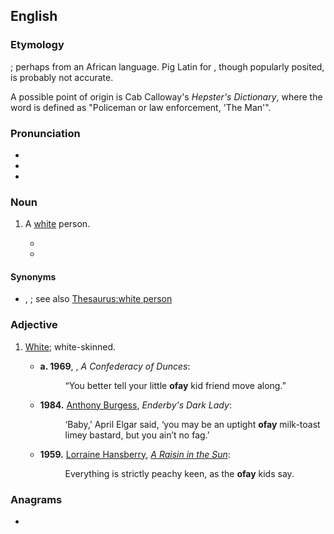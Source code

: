 ==English==

===Etymology===
{{unk|en}}; perhaps from an African language. Pig Latin for {{m|en|foe}}, though popularly posited, is probably not accurate.

A possible point of origin is Cab Calloway's ''Hepster's Dictionary'', where the word is defined as "Policeman or law enforcement, 'The Man'".

===Pronunciation===
* {{IPA|en|/ˈoʊfeɪ/}}
* {{homophones|en|au fait}}
* {{rhymes|en|oʊfeɪ}}

===Noun===
{{en-noun}}

# {{lb|en|US|ethnic slur|slang}} A [[white]] person.
#* {{quote-journal|en|year=1983|month=May|first=Kurt|last=Busiek|authorlink=Kurt Busiek|title=The Chemistro Connection|journal=Power Man and Iron Fist|volume=1|number=93|publisher=Marvel Comics Group|passage=You get outa my alley, Lucas -- and take that '''ofay''' with you, hear?}}
#* {{quote-book|en|year=1997|first=Don|last=DeLillo||authorlink=Don DeLillo|title={{w|Underworld (DeLillo novel)|Underworld}}|passage=The rival, the foe, the '''ofay''', veins stretched and bulged between white knuckles.}}

====Synonyms====
* {{l|en|honky}}, {{l|en|whitey}}; see also [[Thesaurus:white person]]

===Adjective===
{{en-adj}}

# {{lb|en|US|ethnic slur|slang}} [[white|White]]; white-skinned.
#*'''a. 1969''', {{w|John Kennedy Toole}}, ''A Confederacy of Dunces'':
#*:“You better tell your little '''ofay''' kid friend move along.”
#* '''1984.''' [[w:Anthony Burgess|Anthony Burgess]], ''Enderby's Dark Lady'':
#*: ‘Baby,’ April Elgar said, ‘you may be an uptight '''ofay''' milk-toast limey bastard, but you ain’t no fag.’
#* '''1959.''' [[w:Lorraine Hansberry|Lorraine Hansberry]], ''[[w:A Raisin in the Sun|A Raisin in the Sun]]'':
#*: Everything is strictly peachy keen, as the '''ofay''' kids say.

===Anagrams===
* {{anagrams|en|a=afoy|Yafo}}